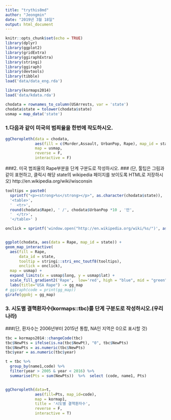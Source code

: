 ```yaml
---
title: "trythis8md"
author: "Jeongmin"
date: "2019년 3월 18일"
output: html_document
---
```


```r
knitr::opts_chunk$set(echo = TRUE)
library(dplyr)
library(ggplot2)
library(gridExtra)
library(ggiraphExtra)
library(stringi)
library(ggiraph)
library(devtools)
library(tibble)
load('data/data_eng.rda')

library(kormaps2014)
load('data/kdata.rda')

chodata = rownames_to_column(USArrests, var = 'state')
chodata$state = tolower(chodata$state)
usmap = map_data('state')

```

### 1.다음과 같이 미국의 범죄율을 한번에 작도하시오.

```r

ggChoropleth(data = chodata,
             aes(fill = c(Murder,Assault, UrbanPop, Rape), map_id = state),
             map = usmap,
             reverse = F,
             interactive = F)
```







###2. 미국 범죄율의 Rape부분을 단계 구분도로 작성하시오.
### (단, 툴팁은 그림과 같이 표현하고, 클릭시 해당 state의 wikipedia 페이지를 보이도록 HTML로 저장하시오) http://en.wikipedia.org/wiki/wisconsin

```r
tooltips = paste0(
  sprintf("<p><strong>%s</strong></p>", as.character(chodata$state)),
  '<table>',
  '  <tr>',
  round(chodata$Rape), ' /', chodata$UrbanPop *10 , '만',
  '  </tr>',
  '</table>' )

onclick = sprintf('window.open("http://en.wikipedia.org/wiki/%s/")', as.character(chodata$state))


ggplot(chodata, aes(data = Rape, map_id = state)) +
geom_map_interactive( 
  aes(fill = Rape,
      data_id = state,
      tooltip = stringi::stri_enc_toutf8(tooltips),
      onclick = onclick), 
  map = usmap) +
  expand_limits(x = usmap$long, y = usmap$lat) +
  scale_fill_gradient2('Rape',  low='red', high = "blue", mid = "green") +
  labs(title="USA Rape") -> gg_map
# ggiraph(code = print(gg_map))
girafe(ggobj = gg_map)

```








### 3. 시도별 결핵환자수(kormaps::tbc)를 단계 구분도로 작성하시오.(우리나라)
###(단, 환자수는 2006년부터 2015년 통합, NA인 지역은 0으로 표시할 것)


```r

tbc = kormaps2014::changeCode(tbc)
tbc$NewPts = ifelse(is.na(tbc$NewPt), "0", tbc$NewPts)
tbc$NewPts = as.numeric(tbc$NewPts)
tbc$year = as.numeric(tbc$year)

t = tbc %>%
  group_by(name1,code) %>% 
  filter(year > 2005 & year < 2016) %>% 
  summarise(Pts = sum(NewPts))  %>%  select (code, name1, Pts)


ggChoropleth(data=t,
             aes(fill=Pts, map_id=code),
             map = kormap1,
             title = '시도별 결핵환자수',
             reverse = F,
             interactive = T)



```

